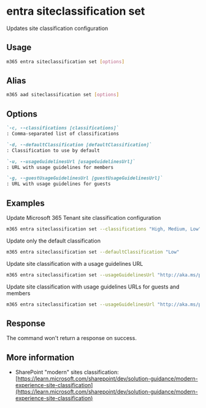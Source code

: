 
# entra siteclassification set

Updates site classification configuration

## Usage

```sh
m365 entra siteclassification set [options]
```

## Alias

```sh
m365 aad siteclassification set [options]
```

## Options

```md definition-list
`-c, --classifications [classifications]`
: Comma-separated list of classifications

`-d, --defaultClassification [defaultClassification]`
: Classification to use by default

`-u, --usageGuidelinesUrl [usageGuidelinesUrl]`
: URL with usage guidelines for members

`-g, --guestUsageGuidelinesUrl [guestUsageGuidelinesUrl]`
: URL with usage guidelines for guests
```

<Global />


## Examples

Update Microsoft 365 Tenant site classification configuration

```sh
m365 entra siteclassification set --classifications "High, Medium, Low" --defaultClassification "Medium"
```

Update only the default classification

```sh
m365 entra siteclassification set --defaultClassification "Low"
```

Update site classification with a usage guidelines URL

```sh
m365 entra siteclassification set --usageGuidelinesUrl "http://aka.ms/pnp"
```

Update site classification with usage guidelines URLs for guests and members

```sh
m365 entra siteclassification set --usageGuidelinesUrl "http://aka.ms/pnp" --guestUsageGuidelinesUrl "http://aka.ms/pnp"
```

## Response

The command won't return a response on success.

## More information

- SharePoint "modern" sites classification: [https://learn.microsoft.com/sharepoint/dev/solution-guidance/modern-experience-site-classification](https://learn.microsoft.com/sharepoint/dev/solution-guidance/modern-experience-site-classification)
